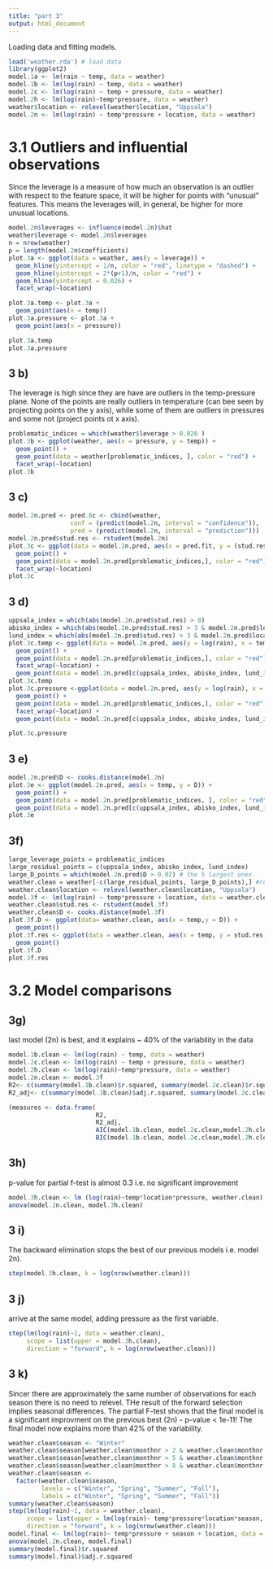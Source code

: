 ```yaml
---
title: "part 3"
output: html_document
---
```

Loading data and fitting models. 
```r
load('weather.rda') # load data 
library(ggplot2)
model.1a <- lm(rain ~ temp, data = weather)
model.1b <- lm(log(rain) ~ temp, data = weather)
model.2c <- lm(log(rain) ~ temp + pressure, data = weather)
model.2h <- lm(log(rain)~temp*pressure, data = weather)
weather$location <- relevel(weather$location, "Uppsala")
model.2n <- lm(log(rain) ~ temp*pressure + location, data = weather)
```

# 3.1 Outliers and influential observations
Since the leverage is a measure of how much an observation is an outlier with respect to the feature space, it will be higher for points with "unusual" features. This means the leverages will, in general, be higher for more unusual locations. 
```r
model.2n$leverages <- influence(model.2n)$hat 
weather$leverage <- model.2n$leverages
n = nrow(weather)
p = length(model.2n$coefficients)
plot.3a <- ggplot(data = weather, aes(y = leverage)) + 
  geom_hline(yintercept = 1/n, color = "red", linetype = "dashed") + 
  geom_hline(yintercept = 2*(p+1)/n, color = "red") + 
  geom_hline(yintercept = 0.026) + 
  facet_wrap(~location)

plot.3a.temp <- plot.3a +
  geom_point(aes(x = temp))
plot.3a.pressure <- plot.3a + 
  geom_point(aes(x = pressure))

plot.3a.temp
plot.3a.pressure
``` 

## 3 b) 
The leverage is high since they are have are outliers in the temp-pressure plane. None of the points are really outliers in temperature (can bee seen by projecting points on the y axis), while some of them are outliers in pressures and some not (project points ot x axis). 
```r
problematic_indices = which(weather$leverage > 0.026 )
plot.3b <- ggplot(weather, aes(x = pressure, y = temp)) + 
  geom_point() + 
  geom_point(data = weather[problematic_indices, ], color = "red") + 
  facet_wrap(~location)
plot.3b
```

## 3 c) 
```r
model.2n.pred <- pred.8c <- cbind(weather, 
                 conf = (predict(model.2n, interval = "confidence")),
                 pred = (predict(model.2n, interval = "prediction"))) 
model.2n.pred$stud.res <- rstudent(model.2n)
plot.3c <- ggplot(data = model.2n.pred, aes(x = pred.fit, y = (stud.res)))+
  geom_point() + 
  geom_point(data = model.2n.pred[problematic_indices,], color = "red") + 
  facet_wrap(~location)
plot.3c
```

## 3 d) 
```r
uppsala_index = which(abs(model.2n.pred$stud.res) > 8)
abisko_index = which(abs(model.2n.pred$stud.res) > 3 & model.2n.pred$location == "Abisko")
lund_index = which(abs(model.2n.pred$stud.res) > 3 & model.2n.pred$location == "Lund")
plot.3c.temp <- ggplot(data = model.2n.pred, aes(y = log(rain), x = temp)) + 
  geom_point() + 
  geom_point(data = model.2n.pred[problematic_indices,], color = "red")+
  facet_wrap(~location) + 
  geom_point(data = model.2n.pred[c(uppsala_index, abisko_index, lund_index),], color = "green")
plot.3c.temp
plot.3c.pressure <-ggplot(data = model.2n.pred, aes(y = log(rain), x = pressure)) + 
  geom_point() + 
  geom_point(data = model.2n.pred[problematic_indices,], color = "red")+
  facet_wrap(~location) + 
  geom_point(data = model.2n.pred[c(uppsala_index, abisko_index, lund_index),], color = "green")

plot.3c.pressure
```

## 3 e) 
```r
model.2n.pred$D <- cooks.distance(model.2n)
plot.3e <- ggplot(model.2n.pred, aes(x = temp, y = D)) + 
  geom_point() + 
  geom_point(data = model.2n.pred[problematic_indices, ], color = "red") +
  geom_point(data = model.2n.pred[c(uppsala_index, abisko_index, lund_index),], color = "green")
plot.3e
```

## 3f) 
```r
large_leverage_points = problematic_indices
large_residual_points = c(uppsala_index, abisko_index, lund_index)
large_D_points = which(model.2n.pred$D > 0.02) # the 5 largest ones
weather.clean = weather[-c(large_residual_points, large_D_points),] #remove 5 points with highest Cook's D, and the two other with large residuals 
weather.clean$location <- relevel(weather.clean$location, "Uppsala")
model.3f <- lm(log(rain) ~ temp*pressure + location, data = weather.clean)
weather.clean$stud.res <- rstudent(model.3f)
weather.clean$D <- cooks.distance(model.3f)
plot.3f.D <- ggplot(data= weather.clean, aes(x = temp,y = D)) + 
  geom_point()
plot.3f.res <- ggplot(data = weather.clean, aes(x = temp, y = stud.res)) + 
  geom_point()
plot.3f.D
plot.3f.res
```

# 3.2 Model comparisons 
## 3g) 
last model (2n) is best, and it explains ~ 40% of the variability in the data 
```r
model.1b.clean <- lm(log(rain) ~ temp, data = weather)
model.2c.clean <- lm(log(rain) ~ temp + pressure, data = weather)
model.2h.clean <- lm(log(rain)~temp*pressure, data = weather)
model.2n.clean <- model.3f
R2<- c(summary(model.1b.clean)$r.squared, summary(model.2c.clean)$r.squared, summary(model.2h.clean)$r.squared, summary(model.2n.clean)$r.squared)
R2_adj<- c(summary(model.1b.clean)$adj.r.squared, summary(model.2c.clean)$adj.r.squared, summary(model.2h.clean)$adj.r.squared, summary(model.2n.clean)$adj.r.squared)

(measures <- data.frame(
                        R2, 
                        R2_adj,
                        AIC(model.1b.clean, model.2c.clean,model.2h.clean, model.2n.clean)[2],
                        BIC(model.1b.clean, model.2c.clean,model.2h.clean, model.2n.clean)[2]))
```

## 3h) 
p-value for partial f-test is almost 0.3 i.e. no significant improvement
```r
model.3h.clean <- lm (log(rain)~temp*location*pressure, weather.clean)
anova(model.2n.clean, model.3h.clean)
```

## 3 i) 
The backward elimination stops the best of our previous models i.e. model 2n). 
```r
step(model.3h.clean, k = log(nrow(weather.clean)))

```

## 3 j) 
arrive at the same model, adding pressure as the first variable. 
```r
step(lm(log(rain)~1, data = weather.clean), 
     scope = list(upper = model.3h.clean), 
     direction = "forward", k = log(nrow(weather.clean)))
```

## 3 k) 
Sincer there are approximately the same number of observations for each season there is no need to relevel. THe result of the forward selection implies seasonal differences. The partial F-test shows that the final model is a significant improvment on the previous best (2n) - p-value < 1e-11! The final model now explains more than 42% of the variability. 
```r
weather.clean$season <- "Winter"
weather.clean$season[weather.clean$monthnr > 2 & weather.clean$monthnr < 6] <- "Spring"
weather.clean$season[weather.clean$monthnr > 5 & weather.clean$monthnr < 9] <- "Summer"
weather.clean$season[weather.clean$monthnr > 8 & weather.clean$monthnr < 12] <- "Fall"
weather.clean$season <-
  factor(weather.clean$season,
         levels = c("Winter", "Spring", "Summer", "Fall"),
         labels = c("Winter", "Spring", "Summer", "Fall"))
summary(weather.clean$season)
step(lm(log(rain)~1, data = weather.clean), 
     scope = list(upper = lm(log(rain)~ temp*pressure*location*season, data = weather.clean)), 
     direction = "forward", k = log(nrow(weather.clean)))
model.final <- lm(log(rain)~ temp*pressure + season + location, data = weather.clean)
anova(model.2n.clean, model.final)
summary(model.final)$r.squared
summary(model.final)$adj.r.squared


```

